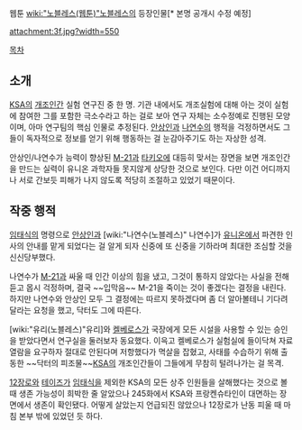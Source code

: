 웹툰 [[wiki:"노블레스(웹툰)"노블레스]]의 등장인물[* 본명 공개시 수정 예정]

attachment:3f.jpg?width=550

[[목차]]
== 소개 ==
[[KSA]]의 [[개조인간]] 실험 연구진 중 한 명. 기관 내에서도 개조실험에 대해 아는 것이 실험에 참여한 그를 포함한 극소수라고 하는 걸로 보아 연구 자체는 소수정예로 진행된 모양이며, 아마 연구팀의 핵심 인물로 추정된다. [[안상인]]과 [[나연수]]의 행적을 걱정하면서도 그들이 독자적으로 정보를 얻기 위해 행동하는 걸 눈감아주기도 하는 자상한 성격.

안상인/나연수가 능력이 향상된 [[M-21]]과 [[타키오]]에 대등히 맞서는 장면을 보면 개조인간을 만드는 실력이 유니온 과학자들 못지않게 상당한 것으로 보인다. 다만 이건 어디까지나 서로 간보듯 피해가 나지 않도록 적당히 조절하고 있었기 때문이다.

== 작중 행적 ==
[[임태식]]의 명령으로 [[안상인]]과 [wiki:"나연수(노블레스)" 나연수]가 [[유니온]]에서 파견한 인사의 안내를 맡게 되었다는 걸 알게 되자 신중에 또 신중을 기하라며 최대한 조심할 것을 신신당부했다. 

나연수가 [[M-21]]과 싸울 때 인간 이상의 힘을 냈고, 그것이 통하지 않았다는 사실을 전해듣고 몹시 걱정하며, 결국 ~~입막음~~ M-21을 죽이는 것이 좋겠다는 결정을 내린다. 하지만 나연수와 안상인 모두 그 결정에는 따르지 못하겠다며 좀 더 알아볼테니 기다려달라는 요청을 했고, 닥터도 그에 따른다.

[wiki:"유리(노블레스)"유리]와 [[켈베로스(노블레스)|켈베로스]]가 국장에게 모든 시설을 사용할 수 있는 승인을 받았다면서 연구실을 둘러보자 동요했다. 이윽고 켈베로스가 실험실에 들이닥쳐 자료 열람을 요구하자 절대로 안된다며 저항했다가 멱살을 잡혔고, 사태를 수습하기 위해 출동한 ~~닥터의 피조물~~[[KSA]]의 개조인간들이 그들에게 무참히 털려나가는 걸 목격. 

[[12장로]]와 [[테이즈]]가 [[임태식]]을 제외한 KSA의 모든 상주 인원들을 살해했다는 것으로 볼 때 생존 가능성이 희박한 줄 알았으나 245화에서 KSA와 프랑켄슈타인이 대면하는 장면에서 생존이 확인됐다. 어떻게 살았는지 언급되진 않았으나 12장로가 난동 피울 때 마침 본부 밖에 있었던 듯 하다.
